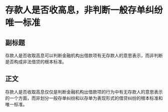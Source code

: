 # 存款人是否收高息，非判断一般存单纠纷唯一标准
## 副标题
存款人是否收取高息可以判断金融机构出借款项有无存款人的意思表示，而非判断是否构成非法借贷的根本标准。
## 正文
存款人是否收取高息仅仅是判断金融机构出借款项的行为中有无存款人的意思表示的一个方面，而非划分一般存单纠纷和以存单为表现形式的借贷纠纷的根本标准和唯一标准。